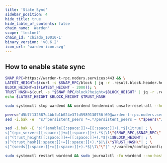 ```yaml
---
title: 'State Sync'
sidebar_position: 4
hide_title: true
hide_table_of_contents: false
chain_name: 'Warden'
scope: 'testnet'
chain_id: 'chiado_10010-1'
binary_version: 'v0.6.2'
icon_url: 'warden-icon.svg'
---
```



<PageTitle
  iconUrl="img/warden-icon.svg"
  title="Warden State Sync"
  chainId="chiado_10010-1"
  version="v0.6.2"
/>

## How to enable state sync

```bash
SNAP_RPC=https://warden-t-rpc.noders.services:443 && \
LATEST_HEIGHT=$(curl -s $SNAP_RPC/block | jq -r .result.block.header.height); \
BLOCK_HEIGHT=$((LATEST_HEIGHT - 2000)); \
TRUST_HASH=$(curl -s "$SNAP_RPC/block?height=$BLOCK_HEIGHT" | jq -r .result.block_id.hash) && \
echo $LATEST_HEIGHT $BLOCK_HEIGHT $TRUST_HASH
```

```bash
sudo systemctl stop wardend && wardend tendermint unsafe-reset-all --home ~/.warden --keep-addr-book
```

```bash
peers="d5b7f132587c4bbfb1b024e37fd5989130756f69@warden-t-rpc.noders.services:27356"
sed -i.bak -e  "s/^persistent_peers *=.*/persistent_peers = \"$peers\"/" ~/.warden/config/config.toml
```

```bash
sed -i.bak -E "s|^(enable[[:space:]]+=[[:space:]]+).*$|\1true| ; \
s|^(rpc_servers[[:space:]]+=[[:space:]]+).*$|\1\"$SNAP_RPC,$SNAP_RPC\"| ; \
s|^(trust_height[[:space:]]+=[[:space:]]+).*$|\1$BLOCK_HEIGHT| ; \
s|^(trust_hash[[:space:]]+=[[:space:]]+).*$|\1\"$TRUST_HASH\"| ; \
s|^(seeds[[:space:]]+=[[:space:]]+).*$|\1\"\"|" ~/.warden/config/config.toml
```

```bash
sudo systemctl restart wardend && sudo journalctl -fu wardend --no-hostname -o cat
```
